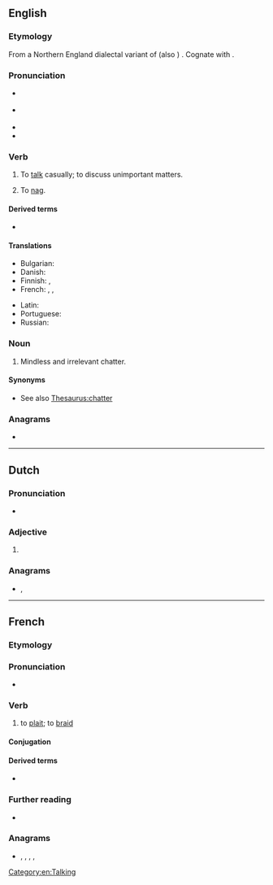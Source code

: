 {{also|Natter|nätter}}
==English==

===Etymology===
From a Northern England dialectal variant of {{m|en|gnatter}} (also {{m|en|knatter}}) {{gloss|"to chatter, grumble; nibble away at"}}. Cognate with {{cog|nds-de|gnattern|t=to mumble, grumble, be grouchy}}.

===Pronunciation===
* {{a|GenAm}} {{IPA|en|/ˈnætɚ/}}
* {{a|RP}} {{IPA|en|/ˈnætə/}}
* {{rhymes|en|ætə(ɹ)}}
* {{hyphenation|en|nat|ter}}

===Verb===
{{en-verb}}

# {{lb|en|colloquial}} To [[talk]] casually; to discuss unimportant matters.
# {{lb|en|Scotland}} To [[nag]].

====Derived terms====
* {{l|en|nattersome}}

====Translations====
{{trans-top|to talk idly}}
* Bulgarian: {{t+|bg|бърборя}}
* Danish: {{t|da|plapre}}
* Finnish: {{t+|fi|pulista}}, {{t+|fi|jutella}}
* French: {{t+|fr|bavarder}}, {{t+|fr|blablater}}, {{t+|fr|papoter}}
{{trans-mid}}
* Latin: {{t|la|garriō}}
* Portuguese: {{t+|pt|tagarelar}}
* Russian: {{t+|ru|болта́ть|n}}
{{trans-bottom}}

===Noun===
{{en-noun}}

# {{lb|en|colloquial}} Mindless and irrelevant chatter.

====Synonyms====
* See also [[Thesaurus:chatter]]

===Anagrams===
* {{anagrams|en|a=aenrtt|Arnett|attern|ratten|tarten|treant}}

[[Category:en:Talking]]

----

==Dutch==

===Pronunciation===
* {{audio|nl|Nl-natter.ogg|Audio}}

===Adjective===
{{head|nl|adjective form}}

# {{nl-adj form of|comp|nat}}

===Anagrams===
* {{l|nl|ratten}}, {{l|nl|tarten}}

----

==French==

===Etymology===
{{suffix|fr|natte|er}}

===Pronunciation===
* {{fr-IPA|pos=v}}

===Verb===
{{fr-verb}}

# to [[plait]]; to [[braid]]

====Conjugation====
{{fr-conj-auto}}

====Derived terms====
* {{l|fr|dénatter}}

===Further reading===
* {{R:TLFi}}

===Anagrams===
* {{l|fr|entrât}}, {{l|fr|ratent}}, {{l|fr|râtent}}, {{l|fr|rentât}}, {{l|fr|tarent}}